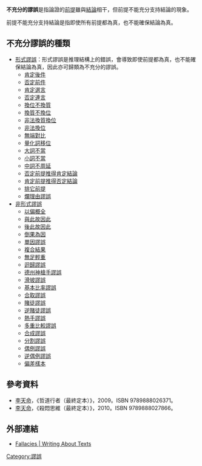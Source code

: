 '''不充分的謬誤'''是指論證的[[前提|前提]]雖與[[結論|結論]]相干，但前提不能充分支持結論的現象。

前提不能充分支持結論是指即使所有前提都為真，也不能確保結論為真。

== 不充分謬誤的種類 ==
* [[形式謬誤|形式謬誤]]：形式謬誤是推理結構上的錯誤，會導致即使前提都為真，也不能確保結論為真，因此亦可歸類為不充分的謬誤。
** [[肯定後件|肯定後件]]
** [[否定前件|否定前件]]
** [[肯定選言|肯定選言]]
** [[否定連言|否定連言]]
** [[換位不換質|換位不換質]]
** [[換質不換位|換質不換位]]
** [[非法換質換位|非法換質換位]]
** [[非法換位|非法換位]]
** [[無端對比|無端對比]]
** [[量化詞移位|量化詞移位]]
** [[大詞不當|大詞不當]]
** [[小詞不當|小詞不當]]
** [[中詞不周延|中詞不周延]]
** [[否定前提推得肯定結論|否定前提推得肯定結論]]
** [[肯定前提推得否定結論|肯定前提推得否定結論]]
** [[排它前提|排它前提]]
** [[爛理由謬誤|爛理由謬誤]]
* [[非形式謬誤|非形式謬誤]]
** [[以偏概全|以偏概全]]
** [[與此故因此|與此故因此]]
** [[後此故因此|後此故因此]]
** [[倒果為因|倒果為因]]
** [[單因謬誤|單因謬誤]]
** [[複合結果|複合結果]]
** [[無足輕重|無足輕重]]
** [[迴歸謬誤|迴歸謬誤]]
** [[德州神槍手謬誤|德州神槍手謬誤]]
** [[滑坡謬誤|滑坡謬誤]]
** [[基本比率謬誤|基本比率謬誤]]
** [[合取謬誤|合取謬誤]]
** [[賭徒謬誤|賭徒謬誤]]
** [[逆賭徒謬誤|逆賭徒謬誤]]
** [[熱手謬誤|熱手謬誤]]
** [[多重比較謬誤|多重比較謬誤]]
** [[合成謬誤|合成謬誤]]
** [[分割謬誤|分割謬誤]]
** [[偶例謬誤|偶例謬誤]]
** [[逆偶例謬誤|逆偶例謬誤]]
** [[偏差樣本|偏差樣本]]

== 參考資料 ==
* [[李天命|李天命]]，《哲道行者（最終定本）》，2009。ISBN 9789888026371。
* [[李天命|李天命]]，《殺悶思維（最終定本）》，2010。ISBN 9789888027866。

== 外部連結 ==
* {{en}}[https://courses.lumenlearning.com/atd-fscj-writingabouttexts/chapter/fallacies/ Fallacies | Writing About Texts]{{Wayback|url=https://courses.lumenlearning.com/atd-fscj-writingabouttexts/chapter/fallacies/|date=20200922193823}}

{{批判性思考}}

[[Category:謬誤|Category:謬誤]]